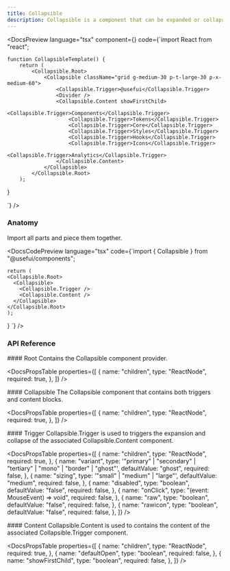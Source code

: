 ```yaml
---
title: Collapsible
description: Collapsible is a component that can be expanded or collapsed by its child trigger component.
---
```


<DocsSection>

<DocsPreview
  language="tsx"
  component={<CollapsibleTemplate />}
  code={`import React from "react";

    function CollapsibleTemplate() {
        return (
            <Collapsible.Root>
                <Collapsible className="grid g-medium-30 p-t-large-30 p-x-medium-60">
                    <Collapsible.Trigger>@usefui</Collapsible.Trigger>
                    <Divider />
                    <Collapsible.Content showFirstChild>
                        <Collapsible.Trigger>Components</Collapsible.Trigger>
                        <Collapsible.Trigger>Tokens</Collapsible.Trigger>
                        <Collapsible.Trigger>Core</Collapsible.Trigger>
                        <Collapsible.Trigger>Styles</Collapsible.Trigger>
                        <Collapsible.Trigger>Hooks</Collapsible.Trigger>
                        <Collapsible.Trigger>Icons</Collapsible.Trigger>
                        <Collapsible.Trigger>Analytics</Collapsible.Trigger>
                    </Collapsible.Content>
                </Collapsible>
            </Collapsible.Root>
        );

}

`}
/>

</DocsSection>

<DocsSection>

### Anatomy

<DocsTextBlock className="m-b-medium-60">
  Import all parts and piece them together.
</DocsTextBlock>

<DocsCodePreview
  language="tsx"
  code={`import { Collapsible } from "@usefui/components";

    return (
    <Collapsible.Root>
      <Collapsible>
        <Collapsible.Trigger />
        <Collapsible.Content />
      </Collapsible>
    </Collapsible.Root>
    );
}
`} />

</DocsSection>

### API Reference

<DocsSection className="m-y-large-10">
#### Root

<DocsTextBlock className="m-b-medium-60">
  Contains the Collapsible component provider.
</DocsTextBlock>

<DocsPropsTable
  properties={[
    {
      name: "children",
      type: "ReactNode",
      required: true,
    },
  ]}
/>
</DocsSection>

<DocsSection className="m-y-large-10">
#### Collapsible

<DocsTextBlock className="m-b-medium-60">
  The Collapsible component that contains both triggers and content blocks.
</DocsTextBlock>

<DocsPropsTable
  properties={[
    {
      name: "children",
      type: "ReactNode",
      required: true,
    },
  ]}
/>

</DocsSection>

<DocsSection className="m-y-large-10">
#### Trigger

<DocsTextBlock className="m-b-medium-60">
  Collapsible.Trigger is used to triggers the expansion and collapse of the
  associated Collapsible.Content component.
</DocsTextBlock>

<DocsPropsTable
  properties={[
    {
      name: "children",
      type: "ReactNode",
      required: true,
    },
    {
      name: "variant",
      type: '"primary" | "secondary" | "tertiary" | "mono" | "border" | "ghost"',
      defaultValue: "ghost",
      required: false,
    },
    {
      name: "sizing",
      type: '"small" | "medium" | "large"',
      defaultValue: "medium",
      required: false,
    },
    {
      name: "disabled",
      type: "boolean",
      defaultValue: "false",
      required: false,
    },
    {
      name: "onClick",
      type: "(event: MouseEvent<HTMLButtonElement>) => void",
      required: false,
    },
    {
      name: "raw",
      type: "boolean",
      defaultValue: "false",
      required: false,
    },
    {
      name: "rawicon",
      type: "boolean",
      defaultValue: "false",
      required: false,
    },
  ]}
/>

</DocsSection>

<DocsSection className="m-y-large-10">
#### Content

<DocsTextBlock className="m-b-medium-60">
  Collapsible.Content is used to contains the content of the associated
  Collapsible.Trigger component.
</DocsTextBlock>

<DocsPropsTable
  properties={[
    {
      name: "children",
      type: "ReactNode",
      required: true,
    },
    {
      name: "defaultOpen",
      type: "boolean",
      required: false,
    },
    {
      name: "showFirstChild",
      type: "boolean",
      required: false,
    },
  ]}
/>

</DocsSection>

<DocsFooter prev="/docs/components/checkbox" next="/docs/components/dialog" />
